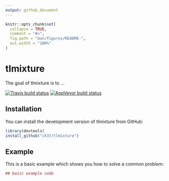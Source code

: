```yaml
---
output: github_document
---
```


<!-- README.md is generated from README.Rmd. Please edit that file -->

```r
knitr::opts_chunk$set(
  collapse = TRUE,
  comment = "#>",
  fig.path = "man/figures/README-",
  out.width = "100%"
)
```
# tlmixture

The goal of tlmixture is to ...

[![Travis build status](https://travis-ci.org/ck37/tlmixture.svg?branch=master)](https://travis-ci.org/ck37/tlmixture)
[![AppVeyor build status](https://ci.appveyor.com/api/projects/status/github/ck37/tlmixture?branch=master&svg=true)](https://ci.appveyor.com/project/ck37/tlmixture)

## Installation

You can install the development version of tlmixture from GitHub:

``` r
library(devtools)
install_github("ck37/tlmixture")
```

## Example

This is a basic example which shows you how to solve a common problem:

```r
## basic example code
```

